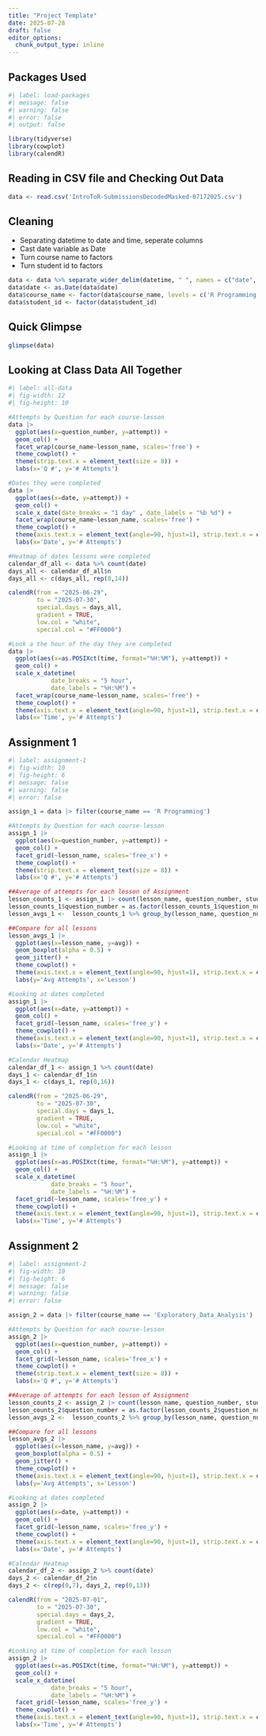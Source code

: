 ```yaml
---
title: "Project Template"
date: 2025-07-28
draft: false
editor_options: 
  chunk_output_type: inline
---
```


## Packages Used

```r
#| label: load-packages
#| message: false
#| warning: false
#| error: false
#| output: false

library(tidyverse)
library(cowplot)
library(calendR)
```

## Reading in CSV file and Checking Out Data

```r
data <- read.csv('IntroToR-SubmissionsDecodedMasked-07172025.csv')
```

## Cleaning

- Separating datetime to date and time, seperate columns 
- Cast date variable as Date
- Turn course name to factors
- Turn student id to factors

```r
data <- data %>% separate_wider_delim(datetime, " ", names = c("date", "time"))
data$date <- as.Date(data$date)
data$course_name <- factor(data$course_name, levels = c('R Programming', 'Exploratory_Data_Analysis'))
data$student_id <- factor(data$student_id)
```

## Quick Glimpse

```r
glimpse(data)
```

## Looking at Class Data All Together

```r
#| label: all-data
#| fig-width: 12
#| fig-height: 10

#Attempts by Question for each course-lesson
data |> 
  ggplot(aes(x=question_number, y=attempt)) +
  geom_col() +
  facet_wrap(course_name~lesson_name, scales='free') + 
  theme_cowplot() +
  theme(strip.text.x = element_text(size = 8)) +
  labs(x='Q #', y='# Attempts')

#Dates they were completed
data |> 
  ggplot(aes(x=date, y=attempt)) +
  geom_col() +
  scale_x_date(date_breaks = "1 day" , date_labels = "%b %d") +
  facet_wrap(course_name~lesson_name, scales='free') + 
  theme_cowplot() +
  theme(axis.text.x = element_text(angle=90, hjust=1), strip.text.x = element_text(size = 8)) +
  labs(x='Date', y='# Attempts')

#Heatmap of dates lessons were completed
calendar_df_all <- data %>% count(date)
days_all <- calendar_df_all$n
days_all <- c(days_all, rep(0,14))

calendR(from = "2025-06-29",
        to = "2025-07-30",
        special.days = days_all,
        gradient = TRUE,
        low.col = "white",
        special.col = "#FF0000")

#Look a the hour of the day they are completed
data |> 
  ggplot(aes(x=as.POSIXct(time, format="%H:%M"), y=attempt)) +
  geom_col() +
  scale_x_datetime(
            date_breaks = "5 hour",
            date_labels = "%H:%M") +
  facet_wrap(course_name~lesson_name, scales='free') + 
  theme_cowplot() +
  theme(axis.text.x = element_text(angle=90, hjust=1), strip.text.x = element_text(size = 8)) +
  labs(x='Time', y='# Attempts')
```

## Assignment 1

```r
#| label: assignment-1
#| fig-width: 10
#| fig-height: 6
#| message: false
#| warning: false
#| error: false

assign_1 = data |> filter(course_name == 'R Programming')

#Attempts by Question for each course-lesson
assign_1 |>
  ggplot(aes(x=question_number, y=attempt)) +
  geom_col() +
  facet_grid(~lesson_name, scales='free_x') +
  theme_cowplot() +
  theme(strip.text.x = element_text(size = 8)) +
  labs(x='Q #', y='# Attempts')

##Average of attempts for each lesson of Assignment
lesson_counts_1 <- assign_1 |> count(lesson_name, question_number, student_id)
lesson_counts_1$question_number = as.factor(lesson_counts_1$question_number)
lesson_avgs_1 <-  lesson_counts_1 %>% group_by(lesson_name, question_number) %>% summarise(avg = mean(n))

##Compare for all lessons
lesson_avgs_1 |>
  ggplot(aes(x=lesson_name, y=avg)) +
  geom_boxplot(alpha = 0.5) +
  geom_jitter() +
  theme_cowplot() +
  theme(axis.text.x = element_text(angle=90, hjust=1), strip.text.x = element_text(size = 8)) +
  labs(y='Avg Attempts', x='Lesson')

#Looking at dates completed
assign_1 |> 
  ggplot(aes(x=date, y=attempt)) +
  geom_col() +
  facet_grid(~lesson_name, scales='free_y') + 
  theme_cowplot() +
  theme(axis.text.x = element_text(angle=90, hjust=1), strip.text.x = element_text(size = 8)) +
  labs(x='Date', y='# Attempts')

#Calendar Heatmap
calendar_df_1 <- assign_1 %>% count(date)
days_1 <- calendar_df_1$n
days_1 <- c(days_1, rep(0,16))

calendR(from = "2025-06-29",
        to = "2025-07-30",
        special.days = days_1,
        gradient = TRUE,
        low.col = "white",
        special.col = "#FF0000")

#Looking at time of completion for each lesson
assign_1 |> 
  ggplot(aes(x=as.POSIXct(time, format="%H:%M"), y=attempt)) +
  geom_col() +
  scale_x_datetime(
            date_breaks = "5 hour",
            date_labels = "%H:%M") +
  facet_grid(~lesson_name, scales='free_y') + 
  theme_cowplot() +
  theme(axis.text.x = element_text(angle=90, hjust=1), strip.text.x = element_text(size = 8)) +
  labs(x='Time', y='# Attempts')
```

## Assignment 2

```r
#| label: assignment-2
#| fig-width: 10
#| fig-height: 6
#| message: false
#| warning: false
#| error: false

assign_2 = data |> filter(course_name == 'Exploratory_Data_Analysis')

#Attempts by Question for each course-lesson
assign_2 |> 
  ggplot(aes(x=question_number, y=attempt)) +
  geom_col() +
  facet_grid(~lesson_name, scales='free_x') + 
  theme_cowplot() +
  theme(strip.text.x = element_text(size = 8)) +
  labs(x='Q #', y='# Attempts')

##Average of attempts for each lesson of Assignment
lesson_counts_2 <- assign_2 |> count(lesson_name, question_number, student_id)
lesson_counts_2$question_number = as.factor(lesson_counts_2$question_number)
lesson_avgs_2 <-  lesson_counts_2 %>% group_by(lesson_name, question_number) %>% summarise(avg = mean(n))

##Compare for all lessons
lesson_avgs_2 |>
  ggplot(aes(x=lesson_name, y=avg)) +
  geom_boxplot(alpha = 0.5) +
  geom_jitter() +
  theme_cowplot() +
  theme(axis.text.x = element_text(angle=90, hjust=1), strip.text.x = element_text(size = 8)) +
  labs(y='Avg Attempts', x='Lesson')

#Looking at dates completed
assign_2 |> 
  ggplot(aes(x=date, y=attempt)) +
  geom_col() +
  facet_grid(~lesson_name, scales='free_y') + 
  theme_cowplot() +
  theme(axis.text.x = element_text(angle=90, hjust=1), strip.text.x = element_text(size = 8)) +
  labs(x='Date', y='# Attempts')

#Calendar Heatmap
calendar_df_2 <- assign_2 %>% count(date)
days_2 <- calendar_df_2$n
days_2 <- c(rep(0,7), days_2, rep(0,13))

calendR(from = "2025-07-01",
        to = "2025-07-30",
        special.days = days_2,
        gradient = TRUE,
        low.col = "white",
        special.col = "#FF0000")

#Looking at time of completion for each lesson
assign_2 |> 
  ggplot(aes(x=as.POSIXct(time, format="%H:%M"), y=attempt)) +
  geom_col() +
  scale_x_datetime(
            date_breaks = "5 hour",
            date_labels = "%H:%M") +
  facet_grid(~lesson_name, scales='free_y') + 
  theme_cowplot() +
  theme(axis.text.x = element_text(angle=90, hjust=1), strip.text.x = element_text(size = 8)) +
  labs(x='Time', y='# Attempts')
```

